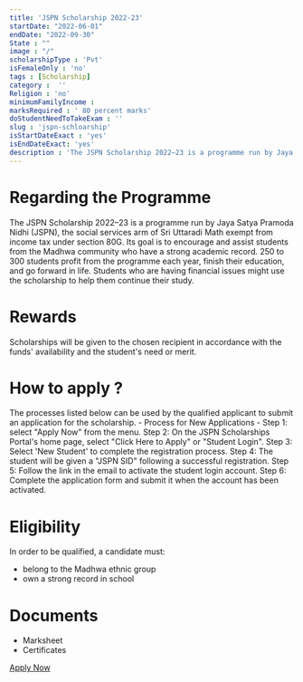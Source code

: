 ```yaml
---
title: 'JSPN Scholarship 2022-23'
startDate: "2022-06-01"
endDate: "2022-09-30"
State : ""
image : "/"
scholarshipType : 'Pvt'
isFemaleOnly : 'no'
tags : [Scholarship]
category :  ''
Religion : 'no'
minimumFamilyIncome :
marksRequired : ' 80 percent marks'
doStudentNeedToTakeExam : ''
slug : 'jspn-schloarship'
isStartDateExact : 'yes'
isEndDateExact: 'yes'
description : 'The JSPN Scholarship 2022–23 is a programme run by Jaya Satya Pramoda Nidhi (JSPN), the social services arm of Sri Uttaradi Math exempt from income tax under section 80G..'
---
```



# Regarding the Programme
The JSPN Scholarship 2022–23 is a programme run by Jaya Satya Pramoda Nidhi (JSPN),
the social services arm of Sri Uttaradi Math exempt from income tax under section 80G.
Its goal is to encourage and assist students from the Madhwa community who have a strong academic record. 250 to 300 students profit from the programme each year, finish their education, and go forward in life.
Students who are having financial issues might use the scholarship to help them continue their study. 

# Rewards
Scholarships will be given to the chosen recipient in accordance with the funds' availability and the student's need or merit.

# How to apply ?
The processes listed below can be used by the qualified applicant to submit an application for the scholarship. - 
Process for New Applications -
Step 1: select "Apply Now" from the menu. 
Step 2: On the JSPN Scholarships Portal's home page, select "Click Here to Apply" or "Student Login".
Step 3: Select 'New Student' to complete the registration process. 
Step 4: The student will be given a "JSPN SID" following a successful registration.
Step 5: Follow the link in the email to activate the student login account.
Step 6: Complete the application form and submit it when the account has been activated.


# Eligibility      
In order to be qualified, a candidate must: 
 - belong to the Madhwa ethnic group
 - own a strong record in school


# Documents
 - Marksheet
 - Certificates

[Apply Now](https://www.srijspn.org/jspnapp/views/SLogin.jsf)